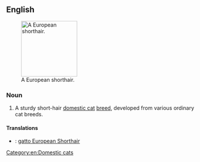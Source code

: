 ==English==
[[File:European shorthair procumbent Quincy.jpg|thumb|right|150px|A European shorthair.]]
===Noun===
{{en-noun|head=[[European]] [[shorthair|Shorthair]]}}

# A sturdy short-hair [[domestic cat]] [[breed]], developed from various ordinary cat breeds.

====Translations====
{{checktrans-top}}
* {{ttbc|it}}: [[gatto European Shorthair]]
{{trans-mid}}
{{trans-bottom}}

{{wikipedia}}
{{commonscat|European Shorthair}}

[[Category:en:Domestic cats]]